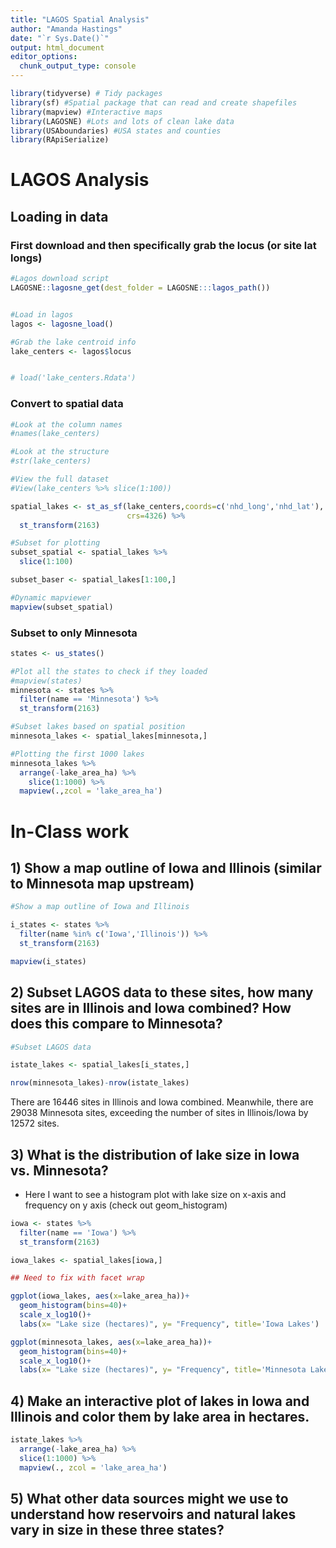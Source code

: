 ```yaml
---
title: "LAGOS Spatial Analysis"
author: "Amanda Hastings"
date: "`r Sys.Date()`"
output: html_document
editor_options: 
  chunk_output_type: console
---
```



```r
library(tidyverse) # Tidy packages
library(sf) #Spatial package that can read and create shapefiles 
library(mapview) #Interactive maps
library(LAGOSNE) #Lots and lots of clean lake data
library(USAboundaries) #USA states and counties
library(RApiSerialize)
```


# LAGOS Analysis


## Loading in data


### First download and then specifically grab the locus (or site lat longs)

```r
#Lagos download script
LAGOSNE::lagosne_get(dest_folder = LAGOSNE:::lagos_path())


#Load in lagos
lagos <- lagosne_load()

#Grab the lake centroid info
lake_centers <- lagos$locus


# load('lake_centers.Rdata')

```



### Convert to spatial data
```r
#Look at the column names
#names(lake_centers)

#Look at the structure
#str(lake_centers)

#View the full dataset
#View(lake_centers %>% slice(1:100))

spatial_lakes <- st_as_sf(lake_centers,coords=c('nhd_long','nhd_lat'),
                          crs=4326) %>%
  st_transform(2163)

#Subset for plotting
subset_spatial <- spatial_lakes %>%
  slice(1:100) 

subset_baser <- spatial_lakes[1:100,]

#Dynamic mapviewer
mapview(subset_spatial)

```


### Subset to only Minnesota

```r
states <- us_states()

#Plot all the states to check if they loaded
#mapview(states)
minnesota <- states %>%
  filter(name == 'Minnesota') %>%
  st_transform(2163)

#Subset lakes based on spatial position
minnesota_lakes <- spatial_lakes[minnesota,]

#Plotting the first 1000 lakes
minnesota_lakes %>%
  arrange(-lake_area_ha) %>%
    slice(1:1000) %>%
  mapview(.,zcol = 'lake_area_ha')
```



# In-Class work


## 1) Show a map outline of Iowa and Illinois (similar to Minnesota map upstream)

```r
#Show a map outline of Iowa and Illinois 

i_states <- states %>% 
  filter(name %in% c('Iowa','Illinois')) %>% 
  st_transform(2163)

mapview(i_states)

```



## 2) Subset LAGOS data to these sites, how many sites are in Illinois and Iowa combined? How does this compare to Minnesota?

```r
#Subset LAGOS data

istate_lakes <- spatial_lakes[i_states,]

nrow(minnesota_lakes)-nrow(istate_lakes)

```

There are 16446 sites in Illinois and Iowa combined. Meanwhile, there are 29038 Minnesota sites, exceeding the number of sites in Illinois/Iowa by 12572 sites.


## 3) What is the distribution of lake size in Iowa vs. Minnesota?

- Here I want to see a histogram plot with lake size on x-axis and frequency on 
y axis (check out geom_histogram)

```r
iowa <- states %>%
  filter(name == 'Iowa') %>%
  st_transform(2163)

iowa_lakes <- spatial_lakes[iowa,]

## Need to fix with facet wrap

ggplot(iowa_lakes, aes(x=lake_area_ha))+ 
  geom_histogram(bins=40)+ 
  scale_x_log10()+
  labs(x= "Lake size (hectares)", y= "Frequency", title='Iowa Lakes')

ggplot(minnesota_lakes, aes(x=lake_area_ha))+ 
  geom_histogram(bins=40)+ 
  scale_x_log10()+
  labs(x= "Lake size (hectares)", y= "Frequency", title='Minnesota Lakes')
```


## 4) Make an interactive plot of lakes in Iowa and Illinois and color them by lake area in hectares. 

```r
istate_lakes %>%
  arrange(-lake_area_ha) %>%
  slice(1:1000) %>%
  mapview(., zcol = 'lake_area_ha')
```


## 5) What other data sources might we use to understand how reservoirs and natural lakes vary in size in these three states? 


